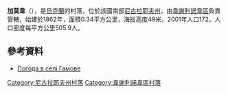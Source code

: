 {{coord|47|3|57|N|31|18|54|E|scale:100000|display=title}}

'''加莫韋'''（{{lang-uk|Гамове}}），是[[烏克蘭|烏克蘭]]的村落，位於該國南部[[尼古拉耶夫州|尼古拉耶夫州]]，由[[韋謝利諾韋區|韋謝利諾韋區]]負責管轄，始建於1862年，面積0.34平方公里，海拔高度49米，2001年人口172，人口密度每平方公里505.9人。

==參考資料==
* [http://weather.in.ua/ua/nikolaevskaja/4869 Погода в селі Гамове]{{Wayback|url=http://weather.in.ua/ua/nikolaevskaja/4869 |date=20160607113425 }}

[[Category:尼古拉耶夫州村落|Category:尼古拉耶夫州村落]]
[[Category:韋謝利諾韋區村落|Category:韋謝利諾韋區村落]]


{{Mykolaiv-geo-stub}}